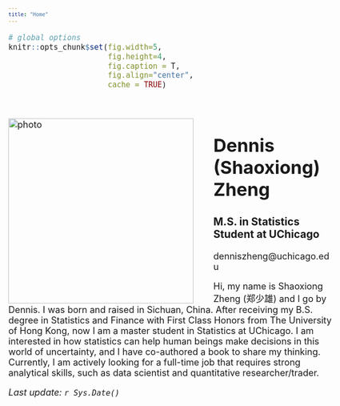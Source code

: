 ```yaml
---
title: "Home"
---
```

<!-- Global site tag (gtag.js) - Google Analytics -->
<script async src="https://www.googletagmanager.com/gtag/js?id=UA-150740237-1"></script>
<script>
  window.dataLayer = window.dataLayer || [];
  function gtag(){dataLayer.push(arguments);}
  gtag('js', new Date());

  gtag('config', 'UA-150740237-1');
</script>



<style type="text/css">
h1.title {font-size: 1px;  color: White;}
body, td {font-size: 18px;}
code.r{font-size: 15px;}
pre {font-size: 12px}
</style>

 

```r
# global options
knitr::opts_chunk$set(fig.width=5, 
                      fig.height=4, 
                      fig.caption = T,
                      fig.align="center", 
                      cache = TRUE)
```

<br>


<p>
<img src="images/MS Photo square.jpg" alt="photo" style="width:370px;height:370px;margin-right:40px;" align="left"> 

# Dennis (Shaoxiong) Zheng 

### M.S. in Statistics Student at UChicago

denniszheng@uchicago.edu


<p style="text-align:justify">
Hi, my name is Shaoxiong Zheng (郑少雄) and I go by Dennis. I was born and raised in Sichuan, China. After receiving my B.S. degree in Statistics and Finance with First Class Honors from The University of Hong Kong, now I am a master student in Statistics at UChicago. I am interested in how statistics can help human beings make decisions in this world of uncertainty, and I have co-authored a book to share my thinking. Currently, I am actively looking for a full-time job that requires strong analytical skills, such as data scientist and quantitative researcher/trader. 

</p>

*Last update: `r Sys.Date()`*
</p>







